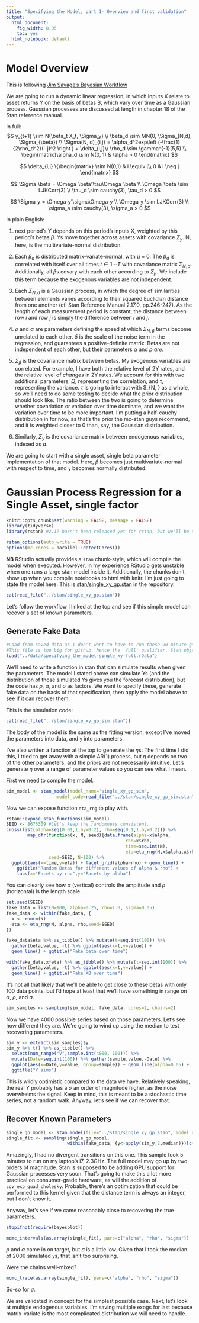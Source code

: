 ```yaml
---
title: "Specifying the Model, part 1- Overview and first validation"
output:
  html_document: 
    fig_width: 8.05
    toc: yes
  html_notebook: default
---
```


# Model Overview

This is following [Jim Savage's Bayesian Workflow](http://nbviewer.jupyter.org/github/QuantEcon/QuantEcon.notebooks/blob/master/IntroToStan_basics_workflow.ipynb)

We are going to run a dynamic linear regression, in which inputs X relate to asset returns Y on the basis of betas B, which vary over time as a Gaussian process. Gaussian processes are discussed at length in chapter 18 of the Stan reference manual.

In full:
$$
  y_{t+1} \sim N(\beta_t X_t, \Sigma_y) \\
  \beta_d \sim MN(0, \Sigma_{N,d}, \Sigma_{\beta}) \\
  \Sigma(N, d)_{i,j} = \alpha_d^2exp\left (-\frac{1}{2\rho_d^2}(i-j)^2 \right ) + \delta_{i,j}\\
  \rho_d \sim \gamma^{-1}(5,5) \\
\begin{matrix}\alpha_d \sim N(0, 1) & \alpha > 0 \end{matrix}
$$

$$
\delta_{i,j} \{\begin{matrix}
     \sim N(0,1) & i \equiv j\\
     0 & i \neq j
 \end{matrix}
$$

$$
\Sigma_\beta = \Omega_\beta'\tau\Omega_\beta \\
\Omega_\beta \sim LJKCorr(3) \\
\tau_d \sim cauchy(3), \tau_d > 0
$$

$$
\Sigma_y = \Omega_y'\sigma\Omega_y \\
\Omega_y \sim LJKCorr(3) \\
\sigma_a \sim cauchy(3), \sigma_a > 0
$$

In plain English:

1) next period's Y depends on this period's inputs X, weighted by this period's betas $\beta$. Ys move together across assets with covariance $\Sigma_y$. N, here, is the multivariate-normal distribution.

2) Each $\beta_d$ is distributed matrix-variate-normal, with $\mu$ = 0. The $\beta_d$ is correlated with itself over all times $t \in {1 \dotsi T}$ with covariance matrix $\Sigma_{N, d}$. Additionally, all $\beta$s covary with each other according to $\Sigma_\beta$. We include this term because the exogenous variables are not independent.

3) Each $\Sigma_{N, d}$ is a Gaussian process, in which the degree of similarities between elements varies according to their squared Euclidian distance from one another (cf. Stan Reference Manual 2.17.0, pp.246-247). As the length of each measurement period is constant, the distance between row $i$ and row $j$ is simply the difference between $i$ and $j$.

4) $\rho$ and $\alpha$ are parameters defining the speed at which $\Sigma_{N,\beta}$ terms become unrelated to each other. $\delta$ is the scale of the noise term in the regression, and guarantees a positive-definite matrix. Betas are not independent of each other, but their parameters $\alpha$ and $\rho$ *are*. 

5) $\Sigma_\beta$ is the covariance matrix between betas. My exogenous variables are correlated. For example, I have both the relative level of 2Y rates, and the relative level of *changes* in 2Y rates. We account for this with two additional parameters, $\Omega$, representing the correlation, and $\tau$, representing the variance. $\tau$ is going to interact with $\Sigma_{N, \beta} as a whole, so we'll need to do some testing to decide what the prior distribution should look like. The ratio between the two is going to determine whether covariation or variation over time dominate, and we want the variation over time to be more important. I'm putting a half-cauchy distribution in for now, as that's the prior the mc-stan guys recommend, and it is weighted closer to 0 than, say, the Gaussian distribution.

6) Similarly, $\Sigma_y$ is the covariance matrix between endogenous variables, indexed as $a$.

We are going to start with a single asset, single beta parameter implementation of that model. Here, $\beta$ becomes just multivariate-normal with respect to time, and `y` becomes normally distributed.

# Gaussian Process Regression for a Single Asset, single factor

```r
knitr::opts_chunk$set(warning = FALSE, message = FALSE)
library(tidyverse)
library(rstan) #2.17 hasn't been released yet for rstan, but we'll be using cmdstan 2.17.

rstan_options(auto_write = TRUE)
options(mc.cores = parallel::detectCores())
```

**NB** RStudio actually provides a `stan` chunk-style, which will compile the model when executed. However, in my experience RStudio gets unstable when one runs a large stan model inside it. Additionally, the chunks don't show up when you compile notebooks to html with knitr. I'm just going to state the model here. This is [stan/single_xy_gp.stan](https://github.com/CharlesNaylor/gp_regression/blob/master/stan/single_xy_gp.stan) in the repository.
```r
cat(read_file("../stan/single_xy_gp.stan"))
```

Let's follow the workflow I linked at the top and see if this simple model can recover a set of known parameters.

## Generate Fake Data

```r
#Load from saved data as I don't want to have to run these 90-minute generative processes every time I call knitr to html.
#This file is too big for github, hence the 'full' qualifier. Stan objects are big.
load("../data/specifying_the_model-single_xy-full.rData")
```

We'll need to write a function in stan that can simulate results when given the parameters. The model I stated above can simulate Ys (and the distribution of those simulated Ys gives you the forecast distribution), but the code has $\rho$, $\alpha$, and $\sigma$ as factors. We want to specify these, generate fake data on the basis of that specification, then apply the model above to see if it can recover them.

This is the simulation code:
```r
cat(read_file("../stan/single_xy_gp_sim.stan"))
```
The body of the model is the same as the fitting version, except I've moved the parameters into data, and `y` into parameters.

I've also written a function at the top to generate the $\eta$s. The first time I did this, I tried to get away with a simple AR(1) process, but $\eta$ depends on two of the other parameters, and the priors are not necessarily intuitive. Let's generate $\eta$ over a range of parameter values so you can see what I mean.

First we need to compile the model.

```r
sim_model <- stan_model(model_name='single_xy_gp_sim',
                   model_code=read_file("../stan/single_xy_gp_sim.stan"))
```
Now we can expose function `eta_rng` to play with.
```r
rstan::expose_stan_functions(sim_model)
SEED <- 8675309 #Let's keep the randomness consistent.
cross(list(alpha=seq(0.01,1,by=0.2), rho=seq(0.1,1,by=0.2))) %>%
        map_dfr(function(x, N, seed){data.frame(alpha=x$alpha,
                                             rho=x$rho,
                                             time=seq.int(N),
                                             eta=eta_rng(N,x$alpha,x$rho,seed))}, 
                seed=SEED, N=100) %>%
  ggplot(aes(x=time,y=eta)) + facet_grid(alpha~rho) + geom_line() +
    ggtitle("Random Betas for different values of alpha & rho") +
    labs(x="Facets by rho",y="Facets by alpha")

```
You can clearly see how $\alpha$ (vertical) controls the amplitude and $\rho$ (horizontal) is the length scale. 

```r
set.seed(SEED) 
fake_data = list(N=100, alpha=0.25, rho=1.0, sigma=0.05)
fake_data <- within(fake_data, {
  x <- rnorm(N)
  eta <- eta_rng(N, alpha, rho,seed=SEED)
})
```

```r
fake_data$eta %>% as_tibble() %>% mutate(t=seq.int(100)) %>% 
  gather(beta,value, -t) %>% ggplot(aes(x=t,y=value)) +
  geom_line() + ggtitle("Fake beta over time")
```
```r
with(fake_data,x*eta) %>% as_tibble() %>% mutate(t=seq.int(100)) %>% 
  gather(beta,value, -t) %>% ggplot(aes(x=t,y=value)) +
  geom_line() + ggtitle("Fake XB over time")
```

It's not all that likely that we'll be able to get close to these betas with only 100 data points, but I'd hope at least that we'll have something in range on $\alpha$, $\rho$, and $\sigma$.
```r
sim_samples <- sampling(sim_model, fake_data, cores=2, chains=2)
```
Now we have 4000 possible series based on those parameters. Let's see how different they are. We're going to wind up using the median to test recovering parameters.
```r
sim_y <- extract(sim_samples)$y
sim_y %>% t() %>% as_tibble() %>%
  select(num_range("V",sample.int(4000, 100))) %>%
  mutate(Date=seq.int(100)) %>% gather(sample,value,-Date) %>%
  ggplot(aes(x=Date,y=value, group=sample)) + geom_line(alpha=0.05) + 
  ggtitle("Y sims")
```

This is wildly optimistic compared to the data we have. Relatively speaking, the real Y probably has a $\sigma$ an order of magnitude higher, as the noise overwhelms the signal. Keep in mind, this is meant to be a stochastic time series, not a random walk. Anyway, let's see if we can recover that.

## Recover Known Parameters

```r
single_gp_model <- stan_model(file="../stan/single_xy_gp.stan", model_name='single_xy_gp')
single_fit <- sampling(single_gp_model, 
                       within(fake_data, {y<-apply(sim_y,2,median)})[c("N","D","x","y")])
```

Amazingly, I had no divergent transitions on this one. This sample took 5 minutes to run on my laptop's i7, 2.3GHz. The full model may go up by two orders of magnitude. Stan is supposed to be adding GPU support for Gaussian processes very soon. That's going to make this a lot more practical on consumer-grade hardware, as will the addition of `cov_exp_quad_cholesky`. Probably, there's an optimization that could be performed to this kernel given that the distance term is always an integer, but I don't know it.

Anyway, let's see if we came reasonably close to recovering the true parameters.

```r
stopifnot(require(bayesplot))

mcmc_intervals(as.array(single_fit), pars=c("alpha", "rho", "sigma"))
```

$\rho$ and $\alpha$ came in on target, but $\sigma$ is a little low. Given that I took the median of 2000 simulated `y`s, that isn't too surprising.

Were the chains well-mixed?
```r
mcmc_trace(as.array(single_fit), pars=c("alpha", "rho", "sigma"))
```
So-so for $\sigma$.

We are validated in concept for the simplest possible case. Next, let's look at multiple endogenous variables. I'm saving multiple exogs for last because matrix-variate is the most complicated distribution we will need to handle.